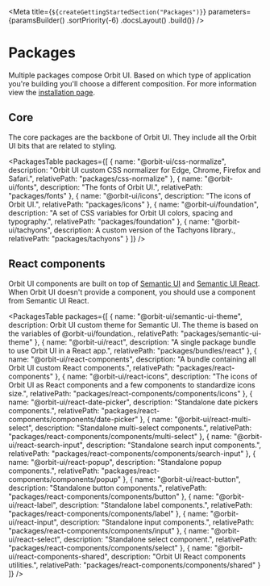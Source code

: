 
<Meta
    title={`${createGettingStartedSection("Packages")}`}
    parameters={paramsBuilder()
        .sortPriority(-6)
        .docsLayout(<IntroductionLayout sourcePath="/" />)
        .build()}
/>

# Packages

Multiple packages compose Orbit UI. Based on which type of application you're building you'll choose a different composition. For more information view the [installation page](?path=/docs/getting-started-installation--page).

## Core

The core packages are the backbone of Orbit UI. They include all the Orbit UI bits that are related to styling.

<PackagesTable
    packages={[
        { name: "@orbit-ui/css-normalize", description: "Orbit UI custom CSS normalizer for Edge, Chrome, Firefox and Safari.", relativePath: "packages/css-normalize" },
        { name: "@orbit-ui/fonts", description: "The fonts of Orbit UI.", relativePath: "packages/fonts" },
        { name: "@orbit-ui/icons", description: "The icons of Orbit UI.", relativePath: "packages/icons" },
        { name: "@orbit-ui/foundation", description: "A set of CSS variables for Orbit UI colors, spacing and typography.", relativePath: "packages/foundation" },
        { name: "@orbit-ui/tachyons", description: <Fragment>A custom version of the <ExternalLink href="https://github.com/tachyons-css/tachyons">Tachyons library</ExternalLink>.</Fragment>, relativePath: "packages/tachyons" }
    ]}
/>

## React components

Orbit UI components are built on top of [Semantic UI](https://semantic-ui.com/) and [Semantic UI React](https://react.semantic-ui.com/). When Orbit UI doesn't provide a component, you should use a component from Semantic UI React.

<PackagesTable
    packages={[
        { name: "@orbit-ui/semantic-ui-theme", description: <Fragment>Orbit UI custom theme for <ExternalLink href="https://semantic-ui.com">Semantic UI</ExternalLink>. The theme is based on the variables of @orbit-ui/foundation.</Fragment>, relativePath: "packages/semantic-ui-theme" },
        { name: "@orbit-ui/react", description: "A single package bundle to use Orbit UI in a React app.", relativePath: "packages/bundles/react" },
        { name: "@orbit-ui/react-components", description: "A bundle containing all Orbit UI custom React components.", relativePath: "packages/react-components" },
        { name: "@orbit-ui/react-icons", description: "The icons of Orbit UI as React components and a few components to standardize icons size.", relativePath: "packages/react-components/components/icons" },
        { name: "@orbit-ui/react-date-picker", description: "Standalone date pickers components.", relativePath: "packages/react-components/components/date-picker" },
        { name: "@orbit-ui/react-multi-select", description: "Standalone multi-select components.", relativePath: "packages/react-components/components/multi-select" },
        { name: "@orbit-ui/react-search-input", description: "Standalone search input components.", relativePath: "packages/react-components/components/search-input" },
        { name: "@orbit-ui/react-popup", description: "Standalone popup components.", relativePath: "packages/react-components/components/popup" },
        { name: "@orbit-ui/react-button", description: "Standalone button components.", relativePath: "packages/react-components/components/button" },
        { name: "@orbit-ui/react-label", description: "Standalone label components.", relativePath: "packages/react-components/components/label" },
        { name: "@orbit-ui/react-input", description: "Standalone input components.", relativePath: "packages/react-components/components/input" },
        { name: "@orbit-ui/react-select", description: "Standalone select component.", relativePath: "packages/react-components/components/select" },
        { name: "@orbit-ui/react-components-shared", description: "Orbit UI React components utilities.", relativePath: "packages/react-components/components/shared" }
    ]}
/>



